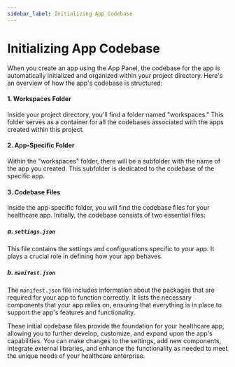 ```yaml
---
sidebar_label: Initializing App Codebase
---
```


# Initializing App Codebase

When you create an app using the App Panel, the codebase for the app is automatically initialized and organized within your project directory. Here's an overview of how the app's codebase is structured:

#### 1. Workspaces Folder

Inside your project directory, you'll find a folder named "workspaces." This folder serves as a container for all the codebases associated with the apps created within this project.

#### 2. App-Specific Folder

Within the "workspaces" folder, there will be a subfolder with the name of the app you created. This subfolder is dedicated to the codebase of the specific app.

#### 3. Codebase Files

Inside the app-specific folder, you will find the codebase files for your healthcare app. Initially, the codebase consists of two essential files:

##### a. `settings.json`

This file contains the settings and configurations specific to your app. It plays a crucial role in defining how your app behaves.

##### b. `manifest.json`

The `manifest.json` file includes information about the packages that are required for your app to function correctly. It lists the necessary components that your app relies on, ensuring that everything is in place to support the app's features and functionality.

These initial codebase files provide the foundation for your healthcare app, allowing you to further develop, customize, and expand upon the app's capabilities. You can make changes to the settings, add new components, integrate external libraries, and enhance the functionality as needed to meet the unique needs of your healthcare enterprise.

